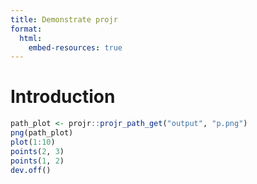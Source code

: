 ```yaml
---
title: Demonstrate projr
format:
  html:
    embed-resources: true
---
```


# Introduction

```r
path_plot <- projr::projr_path_get("output", "p.png")
png(path_plot)
plot(1:10)
points(2, 3)
points(1, 2)
dev.off()
```

